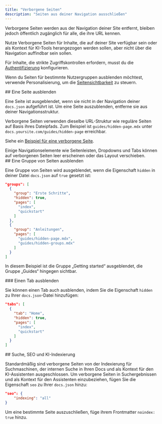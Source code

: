 ```yaml
---
title: "Verborgene Seiten"
description: "Seiten aus deiner Navigation ausschließen"
---
```


Verborgene Seiten werden aus der Navigation deiner Site entfernt, bleiben jedoch öffentlich zugänglich für alle, die ihre URL kennen.

Nutze Verborgene Seiten für Inhalte, die auf deiner Site verfügbar sein oder als Kontext für KI-Tools herangezogen werden sollen, aber nicht über die Navigation auffindbar sein sollen.

Für Inhalte, die strikte Zugriffskontrollen erfordern, musst du die [Authentifizierung](/de/deploy/authentication-setup) konfigurieren.

Wenn du Seiten für bestimmte Nutzergruppen ausblenden möchtest, verwende Personalisierung, um die [Seitensichtbarkeit](/de/authentication-personalization/overview#page-visibility) zu steuern.

<div id="hiding-a-page">
  ## Eine Seite ausblenden
</div>

Eine Seite ist ausgeblendet, wenn sie nicht in der Navigation deiner `docs.json` aufgeführt ist. Um eine Seite auszublenden, entferne sie aus deiner Navigationsstruktur.

Verborgene Seiten verwenden dieselbe URL-Struktur wie reguläre Seiten auf Basis ihres Dateipfads. Zum Beispiel ist `guides/hidden-page.mdx` unter `docs.yoursite.com/guides/hidden-page` erreichbar.

Siehe ein [Beispiel für eine verborgene Seite](/de/organize/hidden-page-example).

<Note>
  Einige Navigationselemente wie Seitenleisten, Dropdowns und Tabs können auf verborgenen Seiten leer erscheinen oder das Layout verschieben.
</Note>

<div id="hiding-a-group-of-pages">
  ## Eine Gruppe von Seiten ausblenden
</div>

Eine Gruppe von Seiten wird ausgeblendet, wenn die Eigenschaft `hidden` in deiner Datei `docs.json` auf `true` gesetzt ist:

```json highlight={4}
"groups": [
  {
    "group": "Erste Schritte",
    "hidden": true,
    "pages": [
      "index",
      "quickstart"
    ]
  },
  {
    "group": "Anleitungen",
    "pages": [
      "guides/hidden-page.mdx",
      "guides/hidden-groups.mdx"
    ]
  }
]
```

In diesem Beispiel ist die Gruppe „Getting started“ ausgeblendet, die Gruppe „Guides“ hingegen sichtbar.

<div id="hiding-a-tab">
  ### Einen Tab ausblenden
</div>

Sie können einen Tab auch ausblenden, indem Sie die Eigenschaft `hidden` zu Ihrer `docs.json`-Datei hinzufügen:

```json highlight={4}
"tabs": [
  {
    "tab": "Home",
    "hidden": true,
    "pages": [
      "index",
      "quickstart"
    ]
  }
]
```

<div id="search-seo-and-ai-indexing">
  ## Suche, SEO und KI-Indexierung
</div>

Standardmäßig sind verborgene Seiten von der Indexierung für Suchmaschinen, der internen Suche in Ihren Docs und als Kontext für den KI-Assistenten ausgeschlossen. Um verborgene Seiten in Suchergebnissen und als Kontext für den Assistenten einzubeziehen, fügen Sie die Eigenschaft `seo` zu Ihrer `docs.json` hinzu:

```json
"seo": {
    "indexing": "all"
}
```

Um eine bestimmte Seite auszuschließen, füge ihrem Frontmatter `noindex: true` hinzu.
